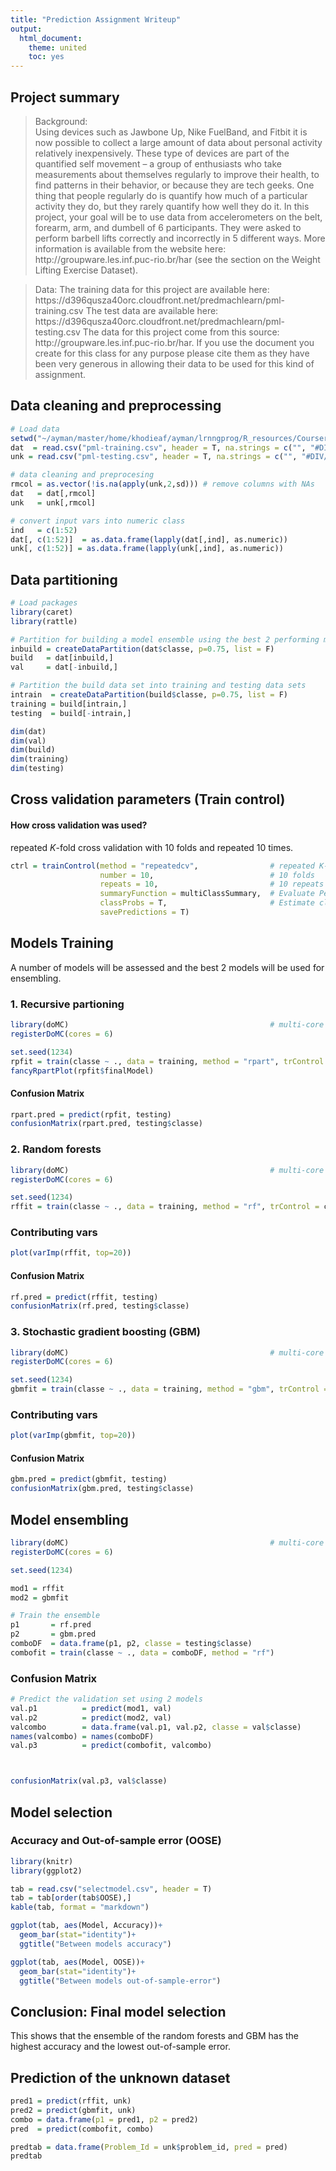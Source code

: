 ```yaml
---
title: "Prediction Assignment Writeup"
output:
  html_document:
    theme: united
    toc: yes
---
```


## Project summary

> Background:\
Using devices such as Jawbone Up, Nike FuelBand, and Fitbit it is now possible to collect a large amount of data about personal activity relatively inexpensively. These type of devices are part of the quantified self movement – a group of enthusiasts who take measurements about themselves regularly to improve their health, to find patterns in their behavior, or because they are tech geeks. One thing that people regularly do is quantify how much of a particular activity they do, but they rarely quantify how well they do it. In this project, your goal will be to use data from accelerometers on the belt, forearm, arm, and dumbell of 6 participants. They were asked to perform barbell lifts correctly and incorrectly in 5 different ways. More information is available from the website here: http://groupware.les.inf.puc-rio.br/har (see the section on the Weight Lifting Exercise Dataset).\

> Data:
The training data for this project are available here:
https://d396qusza40orc.cloudfront.net/predmachlearn/pml-training.csv
The test data are available here:
https://d396qusza40orc.cloudfront.net/predmachlearn/pml-testing.csv
The data for this project come from this source: http://groupware.les.inf.puc-rio.br/har. If you use the document you create for this class for any purpose please cite them as they have been very generous in allowing their data to be used for this kind of assignment.


## Data cleaning and preprocessing

```r
# Load data
setwd("~/ayman/master/home/khodieaf/ayman/lrnngprog/R_resources/Coursera_DataScience/ML")
dat  = read.csv("pml-training.csv", header = T, na.strings = c("", "#DIV/0!", "NA"))[, -c(1:7)] # keep activity related vars only
unk = read.csv("pml-testing.csv", header = T, na.strings = c("", "#DIV/0!", "NA"))[, -c(1:7)]  # keep activity related vars only

# data cleaning and preprocesing
rmcol = as.vector(!is.na(apply(unk,2,sd))) # remove columns with NAs
dat   = dat[,rmcol]
unk   = unk[,rmcol]

# convert input vars into numeric class
ind   = c(1:52)
dat[, c(1:52)]  = as.data.frame(lapply(dat[,ind], as.numeric))
unk[, c(1:52)] = as.data.frame(lapply(unk[,ind], as.numeric))
```

## Data partitioning

```r
# Load packages
library(caret)
library(rattle)

# Partition for building a model ensemble using the best 2 performing models; the rest for validation
inbuild = createDataPartition(dat$classe, p=0.75, list = F)
build   = dat[inbuild,]
val     = dat[-inbuild,]

# Partition the build data set into training and testing data sets
intrain  = createDataPartition(build$classe, p=0.75, list = F)
training = build[intrain,]
testing  = build[-intrain,]

dim(dat)
dim(val)
dim(build)
dim(training)
dim(testing)
```

## Cross validation parameters (Train control)

#### How cross validation was used?

repeated *K*-fold cross validation with 10 folds and repeated 10 times.

```r
ctrl = trainControl(method = "repeatedcv",                # repeated K-folds
                    number = 10,                          # 10 folds
                    repeats = 10,                         # 10 repeats
                    summaryFunction = multiClassSummary,  # Evaluate Performance 
                    classProbs = T,                       # Estimate class probabilities
                    savePredictions = T) 
```

## Models Training

A number of models will be assessed and the best 2 models will be used for ensembling.

### 1. Recursive partioning

```r
library(doMC)                                             # multi-core processing
registerDoMC(cores = 6)

set.seed(1234)
rpfit = train(classe ~ ., data = training, method = "rpart", trControl = ctrl)
fancyRpartPlot(rpfit$finalModel)
```

#### Confusion Matrix

```r
rpart.pred = predict(rpfit, testing)
confusionMatrix(rpart.pred, testing$classe)
```

### 2. Random forests

```r
library(doMC)                                             # multi-core processing
registerDoMC(cores = 6)

set.seed(1234)
rffit = train(classe ~ ., data = training, method = "rf", trControl = ctrl)
```

### Contributing vars
```r
plot(varImp(rffit, top=20))
```

#### Confusion Matrix

```r
rf.pred = predict(rffit, testing)
confusionMatrix(rf.pred, testing$classe)
```

### 3. Stochastic gradient boosting (GBM)

```r
library(doMC)                                             # multi-core processing
registerDoMC(cores = 6)

set.seed(1234)
gbmfit = train(classe ~ ., data = training, method = "gbm", trControl = ctrl)
```

### Contributing vars
```r
plot(varImp(gbmfit, top=20))
```

#### Confusion Matrix

```r
gbm.pred = predict(gbmfit, testing)
confusionMatrix(gbm.pred, testing$classe)
```

## Model ensembling

```r
library(doMC)                                             # multi-core processing
registerDoMC(cores = 6)

set.seed(1234)

mod1 = rffit
mod2 = gbmfit

# Train the ensemble
p1       = rf.pred
p2       = gbm.pred
comboDF  = data.frame(p1, p2, classe = testing$classe)
combofit = train(classe ~ ., data = comboDF, method = "rf")
```

### Confusion Matrix

```r
# Predict the validation set using 2 models
val.p1          = predict(mod1, val)
val.p2          = predict(mod2, val)
valcombo        = data.frame(val.p1, val.p2, classe = val$classe)
names(valcombo) = names(comboDF)
val.p3          = predict(combofit, valcombo)



confusionMatrix(val.p3, val$classe)
```

## Model selection

### Accuracy and Out-of-sample error (OOSE)

```r
library(knitr)
library(ggplot2)

tab = read.csv("selectmodel.csv", header = T)
tab = tab[order(tab$OOSE),]
kable(tab, format = "markdown")

ggplot(tab, aes(Model, Accuracy))+
  geom_bar(stat="identity")+
  ggtitle("Between models accuracy")

ggplot(tab, aes(Model, OOSE))+
  geom_bar(stat="identity")+
  ggtitle("Between models out-of-sample-error")
```


## Conclusion: Final model selection
This shows that the ensemble of the random forests and GBM has the highest accuracy and the lowest out-of-sample error.

## Prediction of the unknown dataset

```r
pred1 = predict(rffit, unk)
pred2 = predict(gbmfit, unk)
combo = data.frame(p1 = pred1, p2 = pred2)
pred  = predict(combofit, combo)

predtab = data.frame(Problem_Id = unk$problem_id, pred = pred)
predtab
```


